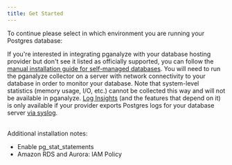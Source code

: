 ```yaml
---
title: Get Started
---
```



<PublicOnly>
  <PublicOverview />
</PublicOnly>

To continue please select in which environment you are running your Postgres database:

<OverviewInstallChoice />

<PublicOnly>
  <div>
    <p>If you're interested in integrating pganalyze with your database hosting provider but don't see it listed as officially supported, you can follow the <a href="/docs/install/self_managed/01_create_monitoring_user">manual installation guide for self-managed databases</a>. You will need to run the pganalyze collector on a server with network connectivity to your database in order to monitor your database. Note that system-level statistics (memory usage, I/O, etc.) cannot be collected this way and will not be available in pganalyze. <a href="/docs/log-insights">Log Insights</a> (and the features that depend on it) is only available if your provider exports Postgres logs for your database server <a href="/docs/log-insights/setup/syslog-server">via syslog</a>.</p>
    <br />
    Additional installation notes:
    <ul>
      <li>
        <Link to="install/01_enabling_pg_stat_statements">Enable pg_stat_statements</Link>
      </li>
      <li>
        <Link to="install/amazon_rds/iam_policy">Amazon RDS and Aurora: IAM Policy</Link>
      </li>
    </ul>
  </div>
</PublicOnly>
